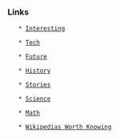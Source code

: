 
=== Links ===

    * [[Interesting]]

    * [[Tech]]

    * [[Future]]

    * [[History]]

    * [[Stories]]

    * [[Science]]

    * [[Math]]

    * [[Wikipedias Worth Knowing]]
